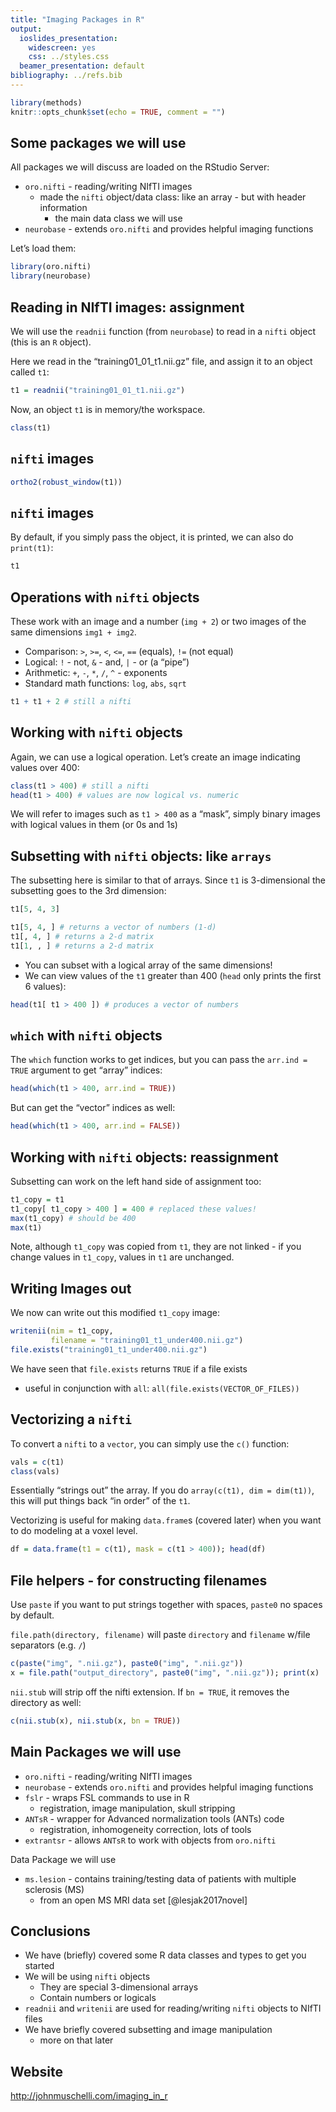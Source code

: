 ```yaml
---
title: "Imaging Packages in R"
output:
  ioslides_presentation:
    widescreen: yes
    css: ../styles.css
  beamer_presentation: default
bibliography: ../refs.bib       
---
```


```r
library(methods)
knitr::opts_chunk$set(echo = TRUE, comment = "")
```

## Some packages we will use

All packages we will discuss are loaded on the RStudio Server:

* `oro.nifti` - reading/writing NIfTI images
    - made the `nifti` object/data class: like an array - but with header information
      - the main data class we will use
* `neurobase` - extends `oro.nifti` and provides helpful imaging functions

Let's load them:

```r
library(oro.nifti)
library(neurobase)
```

## Reading in NIfTI images: assignment

We will use the `readnii` function (from `neurobase`) to read in a `nifti` object (this is an `R` object).

Here we read in the "training01_01_t1.nii.gz" file, and assign it to an object called `t1`:
```r
t1 = readnii("training01_01_t1.nii.gz")
```

Now, an object `t1` is in memory/the workspace.

```r
class(t1)
```

## `nifti` images

```r
ortho2(robust_window(t1))
```


## `nifti` images

By default, if you simply pass the object, it is printed, we can also do `print(t1)`:
```r
t1
```

## Operations with `nifti` objects

These work with an image and a number (`img + 2`) or two images of the same dimensions `img1 + img2`.

- Comparison: `>`, `>=`, `<`, `<=`, `==` (equals), `!=` (not equal)
- Logical: `!` - not, `&` - and, `|` - or (a "pipe")
- Arithmetic: `+`, `-`, `*`, `/`, `^` - exponents
- Standard math functions: `log`, `abs`, `sqrt`

```r
t1 + t1 + 2 # still a nifti
```


## Working with `nifti` objects

Again, we can use a logical operation.  Let's create an image indicating values over $400$: 

```r
class(t1 > 400) # still a nifti
head(t1 > 400) # values are now logical vs. numeric
```

We will refer to images such as `t1 > 400` as a "mask", simply binary images with logical values in them (or 0s and 1s)


## Subsetting with `nifti` objects: like `arrays`

The subsetting here is similar to that of arrays. Since `t1` is 3-dimensional the subsetting goes to the 3rd dimension:
```r
t1[5, 4, 3]
```

```r
t1[5, 4, ] # returns a vector of numbers (1-d)
t1[, 4, ] # returns a 2-d matrix
t1[1, , ] # returns a 2-d matrix
```

- You can subset with a logical array of the same dimensions!
- We can view values of the `t1` greater than 400 (`head` only prints the first 6 values):

```r
head(t1[ t1 > 400 ]) # produces a vector of numbers
```



## `which` with `nifti` objects

The `which` function works to get indices, but you can pass the `arr.ind = TRUE` argument to get "array" indices:

```r
head(which(t1 > 400, arr.ind = TRUE))
```

But can get the "vector" indices as well:
```r
head(which(t1 > 400, arr.ind = FALSE))
```

## Working with `nifti` objects: reassignment 

Subsetting can work on the left hand side of assignment too:

```r
t1_copy = t1
t1_copy[ t1_copy > 400 ] = 400 # replaced these values!
max(t1_copy) # should be 400
max(t1) 
```

Note, although `t1_copy` was copied from `t1`, they are not linked - if you change values in `t1_copy`, values in `t1` are unchanged.

## Writing Images out

We now can write out this modified `t1_copy` image:
```r
writenii(nim = t1_copy, 
         filename = "training01_t1_under400.nii.gz")
file.exists("training01_t1_under400.nii.gz")
```

We have seen that `file.exists` returns `TRUE` if a file exists 

- useful in conjunction with `all`: `all(file.exists(VECTOR_OF_FILES))`


## Vectorizing a `nifti`

To convert a `nifti` to a `vector`, you can simply use the `c()` function:

```r
vals = c(t1)
class(vals)
```
Essentially "strings out" the array. If you do `array(c(t1), dim = dim(t1))`, this will put things back "in order" of the `t1`.  

Vectorizing is useful for making `data.frame`s (covered later) when you want to do modeling at a voxel level.

```r
df = data.frame(t1 = c(t1), mask = c(t1 > 400)); head(df)
```

## File helpers - for constructing filenames

Use `paste` if you want to put strings together with spaces, `paste0` no spaces by default.

`file.path(directory, filename)` will paste `directory` and `filename` w/file separators (e.g. `/`)

```r
c(paste("img", ".nii.gz"), paste0("img", ".nii.gz"))
x = file.path("output_directory", paste0("img", ".nii.gz")); print(x)
```

`nii.stub` will strip off the nifti extension.  If `bn = TRUE`, it removes the directory as well:

```r
c(nii.stub(x), nii.stub(x, bn = TRUE))
```


## Main Packages we will use

* `oro.nifti` - reading/writing NIfTI images
* `neurobase` - extends `oro.nifti` and provides helpful imaging functions
* `fslr` - wraps FSL commands to use in R
    - registration, image manipulation, skull stripping
* `ANTsR` - wrapper for Advanced normalization tools (ANTs) code 
    - registration, inhomogeneity correction, lots of tools
* `extrantsr` - allows `ANTsR` to work with objects from `oro.nifti` 

Data Package we will use

* `ms.lesion` - contains training/testing data of patients with multiple sclerosis (MS)
    - from an open MS MRI data set [@lesjak2017novel]

## Conclusions

- We have (briefly) covered some R data classes and types to get you started
- We will be using `nifti` objects
    - They are special 3-dimensional arrays
    - Contain numbers or logicals
- `readnii` and `writenii` are used for reading/writing `nifti` objects to NIfTI files
- We have briefly covered subsetting and image manipulation
    - more on that later


## Website

<a href="../index.html" target="_blank">http://johnmuschelli.com/imaging_in_r</a>



